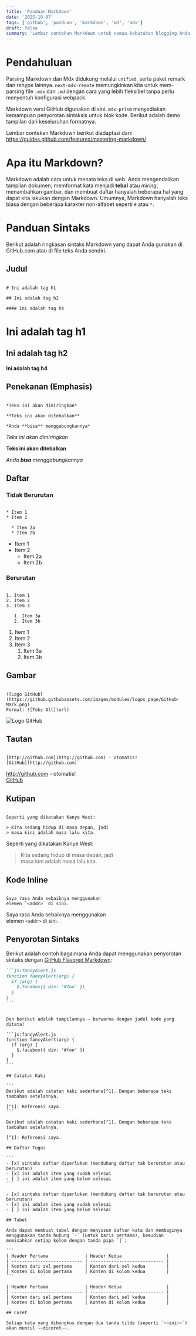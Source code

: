 ```yaml
---
title: 'Panduan Markdown'
date: '2025-10-07'
tags: ['github', 'panduan', 'markdown', 'md', 'mdx']
draft: false
summary: 'Lembar contekan Markdown untuk semua kebutuhan blogging Anda – judul, daftar, gambar, tabel, dan lainnya! Panduan bergambar berdasarkan GitHub Flavored Markdown.'
---
```


# Pendahuluan

Parsing Markdown dan Mdx didukung melalui `unified`, serta paket remark dan rehype lainnya. `next-mdx-remote` memungkinkan kita untuk mem-parsing file `.mdx` dan `.md` dengan cara yang lebih fleksibel tanpa perlu menyentuh konfigurasi webpack.

Markdown versi GitHub digunakan di sini. `mdx-prism` menyediakan kemampuan penyorotan sintaksis untuk blok kode. Berikut adalah demo tampilan dari keseluruhan formatnya.

Lembar contekan Markdown berikut diadaptasi dari: https://guides.github.com/features/mastering-markdown/

# Apa itu Markdown?

Markdown adalah cara untuk menata teks di web. Anda mengendalikan tampilan dokumen; memformat kata menjadi **tebal** atau _miring_, menambahkan gambar, dan membuat daftar hanyalah beberapa hal yang dapat kita lakukan dengan Markdown. Umumnya, Markdown hanyalah teks biasa dengan beberapa karakter non-alfabet seperti `#` atau `*`.

# Panduan Sintaks

Berikut adalah ringkasan sintaks Markdown yang dapat Anda gunakan di GitHub.com atau di file teks Anda sendiri.

## Judul

```

# Ini adalah tag h1

## Ini adalah tag h2

#### Ini adalah tag h4

```

# Ini adalah tag h1

## Ini adalah tag h2

#### Ini adalah tag h4

## Penekanan (Emphasis)

```

*Teks ini akan dimiringkan*

**Teks ini akan ditebalkan**

*Anda **bisa** menggabungkannya*

```

_Teks ini akan dimiringkan_

**Teks ini akan ditebalkan**

_Anda **bisa** menggabungkannya_

## Daftar

### Tidak Berurutan

```

* Item 1
* Item 2

  * Item 2a
  * Item 2b

```

- Item 1
- Item 2
  - Item 2a
  - Item 2b

### Berurutan

```

1. Item 1
2. Item 2
3. Item 3

   1. Item 3a
   2. Item 3b

```

1. Item 1
1. Item 2
1. Item 3
   1. Item 3a
   1. Item 3b

## Gambar

```

![Logo GitHub](https://github.githubassets.com/images/modules/logos_page/GitHub-Mark.png)
Format: ![Teks Alt](url)

```

![Logo GitHub](https://github.githubassets.com/images/modules/logos_page/GitHub-Mark.png)

## Tautan

```

[http://github.com](http://github.com) - otomatis!
[GitHub](http://github.com)

```

http://github.com - otomatis!  
[GitHub](http://github.com)

## Kutipan

```

Seperti yang dikatakan Kanye West:

> Kita sedang hidup di masa depan, jadi
> masa kini adalah masa lalu kita.

```

Seperti yang dikatakan Kanye West:

> Kita sedang hidup di masa depan, jadi  
> masa kini adalah masa lalu kita.

## Kode Inline

```

Saya rasa Anda sebaiknya menggunakan
elemen `<addr>` di sini.

```

Saya rasa Anda sebaiknya menggunakan  
elemen `<addr>` di sini.

## Penyorotan Sintaks

Berikut adalah contoh bagaimana Anda dapat menggunakan penyorotan sintaks dengan [GitHub Flavored Markdown](https://help.github.com/articles/basic-writing-and-formatting-syntax/):

````markdown
```js:fancyAlert.js
function fancyAlert(arg) {
  if (arg) {
    $.facebox({ div: '#foo' })
  }
}
```
````

````

Dan berikut adalah tampilannya — berwarna dengan judul kode yang ditata!

```js:fancyAlert.js
function fancyAlert(arg) {
  if (arg) {
    $.facebox({ div: '#foo' })
  }
}
```

## Catatan Kaki

```
Berikut adalah catatan kaki sederhana[^1]. Dengan beberapa teks tambahan setelahnya.

[^1]: Referensi saya.
```

Berikut adalah catatan kaki sederhana[^1]. Dengan beberapa teks tambahan setelahnya.

[^1]: Referensi saya.

## Daftar Tugas

```
- [x] sintaks daftar diperlukan (mendukung daftar tak berurutan atau berurutan)
- [x] ini adalah item yang sudah selesai
- [ ] ini adalah item yang belum selesai
```

- [x] sintaks daftar diperlukan (mendukung daftar tak berurutan atau berurutan)
- [x] ini adalah item yang sudah selesai
- [ ] ini adalah item yang belum selesai

## Tabel

Anda dapat membuat tabel dengan menyusun daftar kata dan membaginya menggunakan tanda hubung `-` (untuk baris pertama), kemudian memisahkan setiap kolom dengan tanda pipa `|`:

```
| Header Pertama              | Header Kedua                 |
| --------------------------- | ---------------------------- |
| Konten dari sel pertama     | Konten dari sel kedua        |
| Konten di kolom pertama     | Konten di kolom kedua        |
```

| Header Pertama              | Header Kedua                 |
| --------------------------- | ---------------------------- |
| Konten dari sel pertama     | Konten dari sel kedua        |
| Konten di kolom pertama     | Konten di kolom kedua        |

## Coret

Setiap kata yang dibungkus dengan dua tanda tilde (seperti `~~ini~~`) akan muncul ~~dicoret~~.
````
